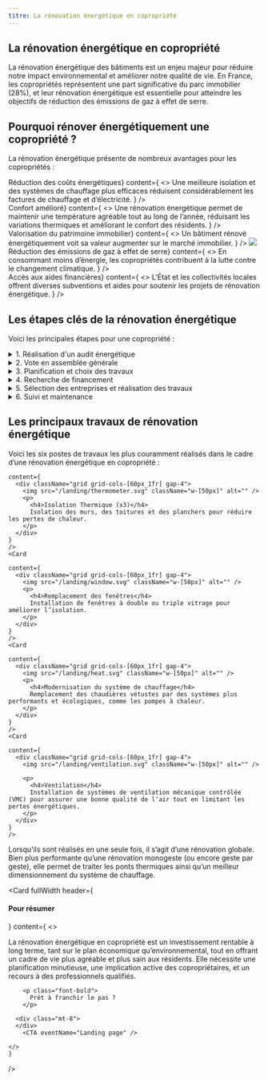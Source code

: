 ```yaml
---
titre: La rénovation énergétique en copropriété
---
```



<div class="mt-16" />

## La rénovation énergétique en copropriété

<div className="grid grid-cols-[1fr_minmax(100px,_272px)] gap-8">
  <div>
    La rénovation énergétique des bâtiments est un enjeu majeur pour réduire notre impact environnemental et améliorer notre qualité de vie. 
En France, les copropriétés représentent une part significative du parc immobilier (28%), et leur rénovation énergétique est essentielle pour atteindre les objectifs de réduction des émissions de gaz à effet de serre. 
  </div>

  <img src="/landing/house-diagram.svg" className="max-w-[272px]" alt=""/>

</div>

<div class="mt-40" />

## Pourquoi rénover énergétiquement une copropriété ?

La rénovation énergétique présente de nombreux avantages pour les copropriétés :

<div class="grid grid-cols-3 mt-2 gap-8">
    <Card
    header={<h4><img src="/landing/environment.svg" className="w-[80px] h-[80px]" alt=""/><br/>Réduction des coûts énergétiques</h4>}
    content={
      <>
      Une meilleure isolation et des systèmes de chauffage plus efficaces réduisent considérablement les factures de chauffage et d’électricité.
      </>
    }
    />
    <Card
    header={<h4><img src="/landing/confort.svg" className="w-[80px] h-[80px]" alt=""/><br/>Confort amélioré</h4>}
    content={
      <>
      Une rénovation énergétique permet de maintenir une température agréable tout au long de l’année, réduisant les variations thermiques et améliorant le confort des résidents.
      </>
    }
    />
    <Card
    header={<h4><img src="/landing/house.svg" className="w-[80px] h-[80px]" alt=""/><br/>Valorisation du patrimoine immobilier</h4>}
    content={
      <>
      Un bâtiment rénové énergétiquement voit sa valeur augmenter sur le marché immobilier.
      </>
    }
    />
    <Card
    header={<h4><img src="/landing/leaf.svg" className="w-[80px] h-[80px]"/><br/>Réduction des émissions de gaz à effet de serre</h4>}
    content={
      <>
      En consommant moins d’énergie, les copropriétés contribuent à la lutte contre le changement climatique.
      </>
    }
    />
    <Card
    header={<h4><img src="/landing/money.svg" className="w-[80px] h-[80px]" alt=""/><br/>Accès aux aides financières</h4>}
    content={
      <>
      L’État et les collectivités locales offrent diverses subventions et aides pour soutenir les projets de rénovation énergétique.
      </>
    }
    />
</div>

<div class="mt-40" />

## Les étapes clés de la rénovation énergétique

Voici les principales étapes pour une copropriété :

<div className="space-y-8">
  <details className="space-y-4">
    <summary className="text-xl font-bold">1. Réalisation d'un audit énergétique</summary>

    Un audit énergétique est une analyse approfondie de la performance énergétique du bâtiment. Il identifie les sources de déperdition de chaleur et propose des solutions pour améliorer l’efficacité énergétique.
    
  </details>

  <details class="space-y-4">
    <summary className="text-xl font-bold">2. Vote en assemblée générale</summary>

    Pour lancer un projet de rénovation énergétique, il est (souvent) nécessaire d’obtenir l’accord des copropriétaires lors d’une assemblée générale. Une présentation claire des bénéfices et des coûts est cruciale pour convaincre les copropriétaires.
  </details>

  <details class="space-y-4">
    <summary className="text-xl font-bold">3. Planification et choix des travaux</summary>

    En fonction des résultats de l’audit énergétique, il faut planifier les travaux nécessaires. Cela peut inclure plusieurs types de travaux, comme l’isolation des murs, du toit, le remplacement des fenêtres, ou encore la modernisation du système de chauffage.
  </details>

  <details class="space-y-4">
    <summary className="text-xl font-bold">4. Recherche de financement</summary>

    Il existe plusieurs aides financières et subventions pour la rénovation énergétique, telles que MaPrimeRénov’, les Certificats d’Économies d’Énergie (CEE), ou encore les aides de l’Agence Nationale de l'Habitat (ANAH).
  </details>

  <details class="space-y-4">
    <summary className="text-xl font-bold">5. Sélection des entreprises et réalisation des travaux</summary>

    Faire appel à des entreprises qualifiées et certifiées RGE (Reconnu Garant de l’Environnement) est essentiel pour garantir la qualité des travaux et bénéficier des aides financières.
  </details>

  <details class="space-y-4">
    <summary className="text-xl font-bold">6. Suivi et maintenance</summary>

    Une fois les travaux réalisés, il est important de suivre la performance énergétique du bâtiment et d’effectuer une maintenance régulière pour préserver les gains énergétiques obtenus.
  </details>
</div>


<div class="mt-40"/>

## Les principaux travaux de rénovation énergétique

Voici les six postes de travaux les plus couramment réalisés dans le cadre d’une rénovation énergétique en copropriété :

<div class="grid grid-cols-2 mt-2 gap-8">
    <Card
    
    content={
      <div className="grid grid-cols-[60px_1fr] gap-4">
        <img src="/landing/thermometer.svg" className="w-[50px]" alt="" />
        <p>
          <h4>Isolation Thermique (x3)</h4>
          Isolation des murs, des toitures et des planchers pour réduire les pertes de chaleur.
        </p>
      </div>
    }
    />
    <Card
    
    content={
      <div className="grid grid-cols-[60px_1fr] gap-4">
        <img src="/landing/window.svg" className="w-[50px]" alt="" />
        <p>
          <h4>Remplacement des fenêtres</h4>
          Installation de fenêtres à double ou triple vitrage pour améliorer l’isolation.
        </p>
      </div>
    }
    />
    <Card
    
    content={
      <div className="grid grid-cols-[60px_1fr] gap-4">
        <img src="/landing/heat.svg" className="w-[50px]" alt="" />
        <p>
          <h4>Modernisation du système de chauffage</h4>
          Remplacement des chaudières vétustes par des systèmes plus performants et écologiques, comme les pompes à chaleur.
        </p>
      </div>
    }
    />
    <Card
    
    content={
      <div className="grid grid-cols-[60px_1fr] gap-4">
        <img src="/landing/ventilation.svg" className="w-[50px]" alt="" />

        <p>
          <h4>Ventilation</h4>
          Installation de systèmes de ventilation mécanique contrôlée (VMC) pour assurer une bonne qualité de l’air tout en limitant les pertes énergétiques.
        </p>
      </div>
    }
    />
  </div>

<p class="mt-8">
  Lorsqu’ils sont réalisés en une seule fois, il s’agit d’une rénovation globale. Bien plus performante qu’une rénovation monogeste (ou encore geste par geste), elle permet de traiter les ponts thermiques ainsi qu’un meilleur dimensionnement du système de chauffage. 
</p>

<div class="mt-10" />

<Card
    fullWidth
    header={<h4>Pour résumer</h4>}
    content={
      <>
        <p>
        La rénovation énergétique en copropriété est un investissement rentable à long terme, tant sur le plan économique qu’environnemental, tout en offrant un cadre de vie plus agréable et plus sain aux résidents. Elle nécessite une planification minutieuse, une implication active des copropriétaires, et un recours à des professionnels qualifiés. 
        </p>


        <p class="font-bold">
          Prêt à franchir le pas ?
        </p>

      <div class="mt-8">
      </div>
        <CTA eventName="Landing page" />

    </>
    }
 />
